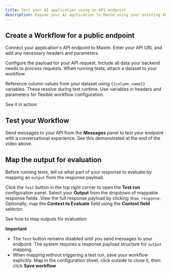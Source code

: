 ```yaml
---
title: Test your AI application using an API endpoint
description: Expose your AI application to Maxim using your existing API endpoint
---
```




## Create a Workflow for a public endpoint

Connect your application's API endpoint to Maxim. Enter your API URL and add any necessary headers and parameters.

Configure the payload for your API request. Include all data your backend needs to process requests. When running tests, attach a dataset to your workflow.

Reference column values from your dataset using `{{column_name}}` variables. These resolve during test runtime. Use variables in headers and parameters for flexible workflow configuration.

See it in action:

<MaximPlayer url="https://drive.google.com/file/d/12c3B1TWifq4cAa-43lF2enCLoN7PO0JX/preview" />

## Test your Workflow

Send messages to your API from the **Messages** panel to test your endpoint with a conversational experience. See this demonstrated at the end of the video above.

## Map the output for evaluation

Before running tests, tell us what part of your response to evaluate by mapping an `output` from the response payload.

Click the `Test` button in the top right corner to open the **Test run** configuration panel. Select your **Output** from the dropdown of mappable response fields. View the full response payload by clicking `Show response`. Optionally, map the **Context to Evaluate** field using the **Context field** selector.

See how to map outputs for evaluation:

<MaximPlayer url="https://drive.google.com/file/d/1gQz4zF_Mmy-l10pyOStM-8wuxTbW6ms4/preview" />

<Warning>

**Important**

- The `Test` button remains disabled until you send messages to your endpoint. The system requires a response payload structure for `output` mapping.
- When mapping without triggering a test run, save your workflow explicitly. Map in the configuration sheet, click outside to close it, then click **Save workflow**

</Warning>
